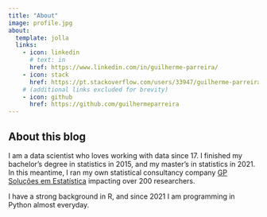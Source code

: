 ```yaml
---
title: "About"
image: profile.jpg
about:
  template: jolla
  links:
    - icon: linkedin
      # text: in
      href: https://www.linkedin.com/in/guilherme-parreira/
    - icon: stack
      href: https://pt.stackoverflow.com/users/33947/guilherme-parreira
    # (additional links excluded for brevity)
    - icon: github
      href: https://github.com/guilhermeparreira
---
```


## About this blog

I am a data scientist who loves working with data since 17. I finished my bachelor's degree in statistics in 2015, and my master's in statistics in 2021. In this meantime, I ran my own statistical consultancy company [GP Soluções em Estatística](https://gpestatistica.netlify.app/) impacting over 200 researchers.

I have a strong background in R, and since 2021 I am programming in Python almost everyday.